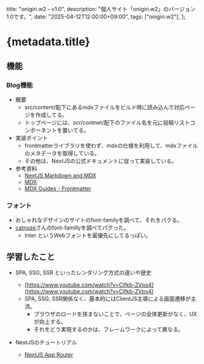   title: "onigiri.w2 - v1.0",
  description: "個人サイト「onigiri.w2」のバージョン1.0です。",
  date: "2025-04-12T12:00:00+09:00",
  tags: ["onigiri.w2"],
};


# {metadata.title}

## 機能

### Blog機能
  - 概要
    - src/content/配下にあるmdxファイルをビルド時に読み込んで対応ページを作成してる。
    - トップページには、scr/contnet/配下のファイル名を元に投稿リストコンポーネントを置いてる。
  - 実装ポイント
    - frontmatterライブラリを使わず、mdxの仕様を利用して、mdxファイルのメタデータを取得している。
    - その他は、NextJSの公式ドキュメントに従って実装している。
  - 参考資料
    - [NextJS Markdown and MDX](https://nextjs.org/docs/app/building-your-application/configuring/mdx)
    - [MDX](https://mdxjs.com/)
    - [MDX Guides - Frontmatter](https://mdxjs.com/guides/frontmatter/)


### フォント
- おしゃれなデザインのサイトのfont-familyを調べて、それをパクる。
- [catnoze](https://catnose.me/)さんのfont-famillyを調べてパクった。
  - Inter というWebフォントを最優先にしてるっぽい。



## 学習したこと
- SPA, SSG, SSR といったレンダリング方式の違いや歴史
  - [https://www.youtube.com/watch?v=Cifkb-ZVps4](https://www.youtube.com/watch?v=Cifkb-ZVps4)
  - SPA, SSG, SSR関係なく、基本的にはClientJS主導による画面遷移が主流。
    - ブラウザのロードを挟まないことで、ページの全体更新がなく、UXが向上する。
    - それをどう実現するのかは、フレームワークによって異なる。

- NextJSのチュートリアル
  - [NextJS App Router](https://nextjs.org/learn/dashboard-app)


